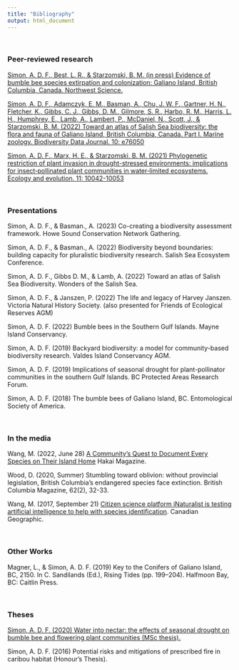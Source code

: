 ```yaml
---
title: "Bibliography"
output: html_document
---
```



\

### <b>Peer-reviewed research</b> 

[Simon, A. D. F., Best, L. R., & Starzomski, B. M. (in press) Evidence of bumble bee species extirpation and colonization: Galiano Island, British Columbia, Canada. Northwest Science.](https://biogaliano.org/galiano-island-harnesses-inaturalist-to-detect-historical-changes-in-the-local-bumble-bee-community/)

[Simon, A. D. F., Adamczyk, E. M., Basman, A., Chu, J. W. F., Gartner, H. N., Fletcher, K., Gibbs, C. J., Gibbs, D. M., Gilmore, S. R., Harbo, R. M., Harris, L. H., Humphrey, E., Lamb, A., Lambert, P., McDaniel, N., Scott, J., & Starzomski, B. M. (2022) Toward an atlas of Salish Sea biodiversity: the flora and fauna of Galiano Island, British Columbia, Canada. Part I. Marine zoology. Biodiversity Data Journal. 10: e76050](https://bdj.pensoft.net/article/76050/")

[Simon, A. D. F., Marx, H. E., & Starzomski, B. M. (2021) Phylogenetic restriction of plant invasion in drought-stressed environments: implications for insect‐pollinated plant communities in water‐limited ecosystems. Ecology and evolution. 11: 10042-10053]("https://www.ncbi.nlm.nih.gov/pmc/articles/PMC8328464/")

\

### <b>Presentations</b>

Simon, A. D. F., & Basman., A. (2023) Co-creating a biodiversity assessment framework. Howe Sound Conservation Network Gathering.

Simon, A. D. F., & Basman., A. (2022) Biodiversity beyond boundaries: building capacity for pluralistic biodiversity research. Salish Sea Ecosystem Conference.

Simon, A. D. F., Gibbs D. M., & Lamb, A. (2022) Toward an atlas of Salish Sea Biodiversity. Wonders of the Salish Sea.

Simon, A. D. F., & Janszen, P. (2022) The life and legacy of Harvey Janszen. Victoria Natural History Society. (also presented for Friends of Ecological Reserves AGM)

Simon, A. D. F. (2022) Bumble bees in the Southern Gulf Islands. Mayne Island Conservancy.

Simon, A. D. F. (2019) Backyard biodiversity: a model for community-based biodiversity research. Valdes Island Conservancy AGM.

Simon, A. D. F. (2019) Implications of seasonal drought for plant-pollinator communities in the southern Gulf Islands. BC Protected Areas Research Forum.

Simon, A. D. F. (2018) The bumble bees of Galiano Island, BC. Entomological Society of America.

\

### <b>In the media</b> 

Wang, M. (2022, June 28) [A Community’s Quest to Document Every Species on Their Island Home](https://hakaimagazine.com/features/a-communitys-quest-to-document-every-species-on-their-island-home) Hakai Magazine.

Wood, D. (2020, Summer) Stumbling toward oblivion: without provincial legislation, British Columbia's endangered species face extinction. British Columbia Magazine, 62(2), 32-33.

Wang, M. (2017, September 21) [Citizen science platform iNaturalist is testing artificial intelligence to help with species identification](https://canadiangeographic.ca/articles/citizen-science-platform-inaturalist-is-testing-artificial-intelligence-to-help-with-species-identification/). Canadian Geographic.

\

### <b>Other Works</b>

Magner, L., & Simon, A. D. F. (2019) Key to the Conifers of Galiano Island, BC, 2150. In C. Sandilands (Ed.), Rising Tides (pp. 199–204). Halfmoon Bay, BC: Caitlin Press.

\

### <b>Theses</b>

[Simon, A. D. F. (2020) Water into nectar: the effects of seasonal drought on bumble bee and flowering plant communities (MSc thesis).](https://dspace.library.uvic.ca:8443/handle/1828/11837/)

Simon, A. D. F. (2016) Potential risks and mitigations of prescribed fire in caribou habitat (Honour's Thesis).
